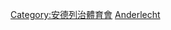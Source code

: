 {{categoryTOC}}
{{Commonscat|Players of RSC Anderlecht}}

[[Category:安德列治體育會|Category:安德列治體育會]]
[[Category:效力比利時球會的球員|Anderlecht]]